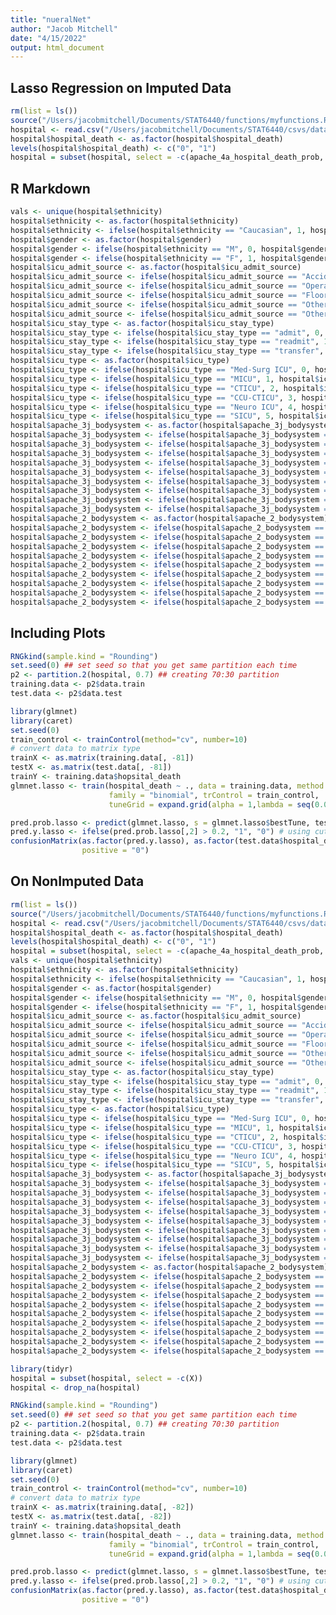 ```yaml
---
title: "nueralNet"
author: "Jacob Mitchell"
date: "4/15/2022"
output: html_document
---
```


## Lasso Regression on Imputed Data

```r
rm(list = ls())
source("/Users/jacobmitchell/Documents/STAT6440/functions/myfunctions.R")
hospital <- read.csv("/Users/jacobmitchell/Documents/STAT6440/csvs/dataset_mice_output.csv")
hospital$hospital_death <- as.factor(hospital$hospital_death)
levels(hospital$hospital_death) <- c("0", "1")
hospital = subset(hospital, select = -c(apache_4a_hospital_death_prob, apache_4a_icu_death_prob))
```

## R Markdown


```r
vals <- unique(hospital$ethnicity)
hospital$ethnicity <- as.factor(hospital$ethnicity)
hospital$ethnicity <- ifelse(hospital$ethnicity == "Caucasian", 1, hospital$ethnicity)
hospital$gender <- as.factor(hospital$gender)
hospital$gender <- ifelse(hospital$ethnicity == "M", 0, hospital$gender)
hospital$gender <- ifelse(hospital$ethnicity == "F", 1, hospital$gender)
hospital$icu_admit_source <- as.factor(hospital$icu_admit_source)
hospital$icu_admit_source <- ifelse(hospital$icu_admit_source == "Accident & Emergency", 0, hospital$icu_admit_source)
hospital$icu_admit_source <- ifelse(hospital$icu_admit_source == "Operating Room / Recovery", 1, hospital$icu_admit_source)
hospital$icu_admit_source <- ifelse(hospital$icu_admit_source == "Floor", 2, hospital$icu_admit_source)
hospital$icu_admit_source <- ifelse(hospital$icu_admit_source == "Other Hospital", 3, hospital$icu_admit_source)
hospital$icu_admit_source <- ifelse(hospital$icu_admit_source == "Other ICU", 4, hospital$icu_admit_source)
hospital$icu_stay_type <- as.factor(hospital$icu_stay_type)
hospital$icu_stay_type <- ifelse(hospital$icu_stay_type == "admit", 0, hospital$icu_stay_type)
hospital$icu_stay_type <- ifelse(hospital$icu_stay_type == "readmit", 1, hospital$icu_stay_type)
hospital$icu_stay_type <- ifelse(hospital$icu_stay_type == "transfer", 2, hospital$icu_stay_type)
hospital$icu_type <- as.factor(hospital$icu_type)
hospital$icu_type <- ifelse(hospital$icu_type == "Med-Surg ICU", 0, hospital$icu_type)
hospital$icu_type <- ifelse(hospital$icu_type == "MICU", 1, hospital$icu_type)
hospital$icu_type <- ifelse(hospital$icu_type == "CTICU", 2, hospital$icu_type)
hospital$icu_type <- ifelse(hospital$icu_type == "CCU-CTICU", 3, hospital$icu_type)
hospital$icu_type <- ifelse(hospital$icu_type == "Neuro ICU", 4, hospital$icu_type)
hospital$icu_type <- ifelse(hospital$icu_type == "SICU", 5, hospital$icu_type)
hospital$apache_3j_bodysystem <- as.factor(hospital$apache_3j_bodysystem)
hospital$apache_3j_bodysystem <- ifelse(hospital$apache_3j_bodysystem == "Cardiovascular", 0, hospital$apache_3j_bodysystem)
hospital$apache_3j_bodysystem <- ifelse(hospital$apache_3j_bodysystem == "Metabolic", 1, hospital$apache_3j_bodysystem)
hospital$apache_3j_bodysystem <- ifelse(hospital$apache_3j_bodysystem == "Nuerological", 2, hospital$apache_3j_bodysystem)
hospital$apache_3j_bodysystem <- ifelse(hospital$apache_3j_bodysystem == "Gastrointestinal", 3, hospital$apache_3j_bodysystem)
hospital$apache_3j_bodysystem <- ifelse(hospital$apache_3j_bodysystem == "Metabolic", 4, hospital$apache_3j_bodysystem)
hospital$apache_3j_bodysystem <- ifelse(hospital$apache_3j_bodysystem == "Musculoskeletal/Skin", 5, hospital$apache_3j_bodysystem)
hospital$apache_3j_bodysystem <- ifelse(hospital$apache_3j_bodysystem == "Respiratory", 6, hospital$apache_3j_bodysystem)
hospital$apache_3j_bodysystem <- ifelse(hospital$apache_3j_bodysystem == "Trauma", 7, hospital$apache_3j_bodysystem)
hospital$apache_3j_bodysystem <- ifelse(hospital$apache_3j_bodysystem == "Genitourinary", 8, hospital$apache_3j_bodysystem)
hospital$apache_2_bodysystem <- as.factor(hospital$apache_2_bodysystem)
hospital$apache_2_bodysystem <- ifelse(hospital$apache_2_bodysystem == "Cardiovascular", 0, hospital$apache_2_bodysystem)
hospital$apache_2_bodysystem <- ifelse(hospital$apache_2_bodysystem == "Metabolic", 1, hospital$apache_2_bodysystem)
hospital$apache_2_bodysystem <- ifelse(hospital$apache_2_bodysystem == "Nuerological", 2, hospital$apache_2_bodysystem)
hospital$apache_2_bodysystem <- ifelse(hospital$apache_2_bodysystem == "Gastrointestinal", 3, hospital$apache_2_bodysystem)
hospital$apache_2_bodysystem <- ifelse(hospital$apache_2_bodysystem == "Metabolic", 4, hospital$apache_2_bodysystem)
hospital$apache_2_bodysystem <- ifelse(hospital$apache_2_bodysystem == "Musculoskeletal/Skin", 5, hospital$apache_2_bodysystem)
hospital$apache_2_bodysystem <- ifelse(hospital$apache_2_bodysystem == "Respiratory", 6, hospital$apache_2_bodysystem)
hospital$apache_2_bodysystem <- ifelse(hospital$apache_2_bodysystem == "Trauma", 7, hospital$apache_2_bodysystem)
hospital$apache_2_bodysystem <- ifelse(hospital$apache_2_bodysystem == "Genitourinary", 8, hospital$apache_2_bodysystem)
```

## Including Plots

```r
RNGkind(sample.kind = "Rounding")
set.seed(0) ## set seed so that you get same partition each time
p2 <- partition.2(hospital, 0.7) ## creating 70:30 partition
training.data <- p2$data.train
test.data <- p2$data.test
```

```r
library(glmnet)
library(caret)
set.seed(0)
train_control <- trainControl(method="cv", number=10)
# convert data to matrix type
trainX <- as.matrix(training.data[, -81])
testX <- as.matrix(test.data[, -81])
trainY <- training.data$hopsital_death
glmnet.lasso <- train(hospital_death ~ ., data = training.data, method = "glmnet",metric = "Kappa",
                      family = "binomial", trControl = train_control, 
                      tuneGrid = expand.grid(alpha = 1,lambda = seq(0.001,0.1,by = 0.001)))

```

```r
pred.prob.lasso <- predict(glmnet.lasso, s = glmnet.lasso$bestTune, test.data, type = "prob")
pred.y.lasso <- ifelse(pred.prob.lasso[,2] > 0.2, "1", "0") # using cutoff = 0.25
confusionMatrix(as.factor(pred.y.lasso), as.factor(test.data$hospital_death), 
                positive = "0")
```

## On NonImputed Data

```r
rm(list = ls())
source("/Users/jacobmitchell/Documents/STAT6440/functions/myfunctions.R")
hospital <- read.csv("/Users/jacobmitchell/Documents/STAT6440/csvs/dataset.csv")
hospital$hospital_death <- as.factor(hospital$hospital_death)
levels(hospital$hospital_death) <- c("0", "1")
hospital = subset(hospital, select = -c(apache_4a_hospital_death_prob, apache_4a_icu_death_prob))
vals <- unique(hospital$ethnicity)
hospital$ethnicity <- as.factor(hospital$ethnicity)
hospital$ethnicity <- ifelse(hospital$ethnicity == "Caucasian", 1, hospital$ethnicity)
hospital$gender <- as.factor(hospital$gender)
hospital$gender <- ifelse(hospital$ethnicity == "M", 0, hospital$gender)
hospital$gender <- ifelse(hospital$ethnicity == "F", 1, hospital$gender)
hospital$icu_admit_source <- as.factor(hospital$icu_admit_source)
hospital$icu_admit_source <- ifelse(hospital$icu_admit_source == "Accident & Emergency", 0, hospital$icu_admit_source)
hospital$icu_admit_source <- ifelse(hospital$icu_admit_source == "Operating Room / Recovery", 1, hospital$icu_admit_source)
hospital$icu_admit_source <- ifelse(hospital$icu_admit_source == "Floor", 2, hospital$icu_admit_source)
hospital$icu_admit_source <- ifelse(hospital$icu_admit_source == "Other Hospital", 3, hospital$icu_admit_source)
hospital$icu_admit_source <- ifelse(hospital$icu_admit_source == "Other ICU", 4, hospital$icu_admit_source)
hospital$icu_stay_type <- as.factor(hospital$icu_stay_type)
hospital$icu_stay_type <- ifelse(hospital$icu_stay_type == "admit", 0, hospital$icu_stay_type)
hospital$icu_stay_type <- ifelse(hospital$icu_stay_type == "readmit", 1, hospital$icu_stay_type)
hospital$icu_stay_type <- ifelse(hospital$icu_stay_type == "transfer", 2, hospital$icu_stay_type)
hospital$icu_type <- as.factor(hospital$icu_type)
hospital$icu_type <- ifelse(hospital$icu_type == "Med-Surg ICU", 0, hospital$icu_type)
hospital$icu_type <- ifelse(hospital$icu_type == "MICU", 1, hospital$icu_type)
hospital$icu_type <- ifelse(hospital$icu_type == "CTICU", 2, hospital$icu_type)
hospital$icu_type <- ifelse(hospital$icu_type == "CCU-CTICU", 3, hospital$icu_type)
hospital$icu_type <- ifelse(hospital$icu_type == "Neuro ICU", 4, hospital$icu_type)
hospital$icu_type <- ifelse(hospital$icu_type == "SICU", 5, hospital$icu_type)
hospital$apache_3j_bodysystem <- as.factor(hospital$apache_3j_bodysystem)
hospital$apache_3j_bodysystem <- ifelse(hospital$apache_3j_bodysystem == "Cardiovascular", 0, hospital$apache_3j_bodysystem)
hospital$apache_3j_bodysystem <- ifelse(hospital$apache_3j_bodysystem == "Metabolic", 1, hospital$apache_3j_bodysystem)
hospital$apache_3j_bodysystem <- ifelse(hospital$apache_3j_bodysystem == "Nuerological", 2, hospital$apache_3j_bodysystem)
hospital$apache_3j_bodysystem <- ifelse(hospital$apache_3j_bodysystem == "Gastrointestinal", 3, hospital$apache_3j_bodysystem)
hospital$apache_3j_bodysystem <- ifelse(hospital$apache_3j_bodysystem == "Metabolic", 4, hospital$apache_3j_bodysystem)
hospital$apache_3j_bodysystem <- ifelse(hospital$apache_3j_bodysystem == "Musculoskeletal/Skin", 5, hospital$apache_3j_bodysystem)
hospital$apache_3j_bodysystem <- ifelse(hospital$apache_3j_bodysystem == "Respiratory", 6, hospital$apache_3j_bodysystem)
hospital$apache_3j_bodysystem <- ifelse(hospital$apache_3j_bodysystem == "Trauma", 7, hospital$apache_3j_bodysystem)
hospital$apache_3j_bodysystem <- ifelse(hospital$apache_3j_bodysystem == "Genitourinary", 8, hospital$apache_3j_bodysystem)
hospital$apache_2_bodysystem <- as.factor(hospital$apache_2_bodysystem)
hospital$apache_2_bodysystem <- ifelse(hospital$apache_2_bodysystem == "Cardiovascular", 0, hospital$apache_2_bodysystem)
hospital$apache_2_bodysystem <- ifelse(hospital$apache_2_bodysystem == "Metabolic", 1, hospital$apache_2_bodysystem)
hospital$apache_2_bodysystem <- ifelse(hospital$apache_2_bodysystem == "Nuerological", 2, hospital$apache_2_bodysystem)
hospital$apache_2_bodysystem <- ifelse(hospital$apache_2_bodysystem == "Gastrointestinal", 3, hospital$apache_2_bodysystem)
hospital$apache_2_bodysystem <- ifelse(hospital$apache_2_bodysystem == "Metabolic", 4, hospital$apache_2_bodysystem)
hospital$apache_2_bodysystem <- ifelse(hospital$apache_2_bodysystem == "Musculoskeletal/Skin", 5, hospital$apache_2_bodysystem)
hospital$apache_2_bodysystem <- ifelse(hospital$apache_2_bodysystem == "Respiratory", 6, hospital$apache_2_bodysystem)
hospital$apache_2_bodysystem <- ifelse(hospital$apache_2_bodysystem == "Trauma", 7, hospital$apache_2_bodysystem)
hospital$apache_2_bodysystem <- ifelse(hospital$apache_2_bodysystem == "Genitourinary", 8, hospital$apache_2_bodysystem)
```

```r
library(tidyr)
hospital = subset(hospital, select = -c(X))
hospital <- drop_na(hospital)
```

```r
RNGkind(sample.kind = "Rounding")
set.seed(0) ## set seed so that you get same partition each time
p2 <- partition.2(hospital, 0.7) ## creating 70:30 partition
training.data <- p2$data.train
test.data <- p2$data.test
```

```r
library(glmnet)
library(caret)
set.seed(0)
train_control <- trainControl(method="cv", number=10)
# convert data to matrix type
trainX <- as.matrix(training.data[, -82])
testX <- as.matrix(test.data[, -82])
trainY <- training.data$hopsital_death
glmnet.lasso <- train(hospital_death ~ ., data = training.data, method = "glmnet",metric = "Kappa",
                      family = "binomial", trControl = train_control, 
                      tuneGrid = expand.grid(alpha = 1,lambda = seq(0.001,0.1,by = 0.001)))
```

```r
pred.prob.lasso <- predict(glmnet.lasso, s = glmnet.lasso$bestTune, test.data, type = "prob")
pred.y.lasso <- ifelse(pred.prob.lasso[,2] > 0.2, "1", "0") # using cutoff = 0.25
confusionMatrix(as.factor(pred.y.lasso), as.factor(test.data$hospital_death), 
                positive = "0")
```